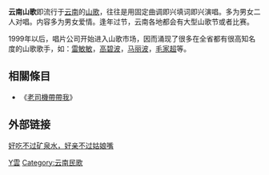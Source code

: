 '''云南山歌'''即流行于[[云南|云南]]的[[山歌|山歌]]，往往是用固定曲调即兴填词即兴演唱。多为男女二人对唱。内容多为男女爱情。逢年过节，云南各地都会有大型山歌节或者比赛。

1999年以后，唱片公司开始进入山歌市场，因而涌现了很多在全省都有很高知名度的山歌歌手，如：[[雷敏敏|雷敏敏]]，[[高碧波|高碧波]]，[[马丽波|马丽波]]，[[毛家超|毛家超]]等。

== 相關條目 ==
*《[[老司機帶帶我|老司機帶帶我]]》

== 外部链接 ==
[http://p.you.video.sina.com.cn/swf/quotePlayer20100721_V4_4_39_0.swf?autoPlay=0&as=0&vid=35620587&uid=1657718443&tHostName= 好吃不过矿泉水，好亲不过姑娘嘴]{{Wayback|url=http://p.you.video.sina.com.cn/swf/quotePlayer20100721_V4_4_39_0.swf?autoPlay=0&as=0&vid=35620587&uid=1657718443&tHostName= |date=20200821215820 }}

[[Category:雲南省背景作品|Y雲]]
[[Category:云南民歌|Category:云南民歌]]